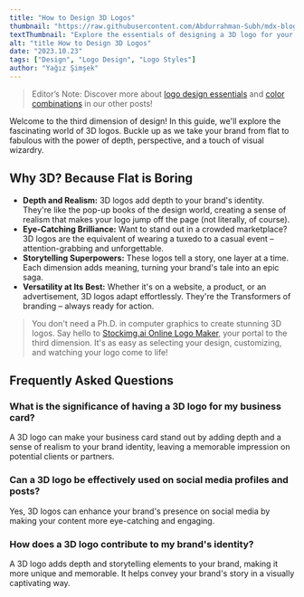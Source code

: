 ```yaml
---
title: "How to Design 3D Logos"
thumbnail: "https://raw.githubusercontent.com/Abdurrahman-Subh/mdx-blog/main/images/logo-3d.png"
textThumbnail: "Explore the essentials of designing a 3D logo for your business."
alt: "title How to Design 3D Logos"
date: "2023.10.23"
tags: ["Design", "Logo Design", "Logo Styles"]
author: "Yağız Şimşek"
---
```


<CustomImage
  src="https://raw.githubusercontent.com/Abdurrahman-Subh/mdx-blog/main/images/title-3d.png"
  alt="title How to Design 3D Logos"
/>
> Editor’s Note: Discover more about [logo design essentials](https://stockimg.ai/blog/design/how-to-design-a-logo) and [color combinations](https://stockimg.ai/blog/design/the-psychology-of-color-in-design) in our other posts!

Welcome to the third dimension of design! In this guide, we'll explore the fascinating world of 3D logos. Buckle up as we take your brand from flat to fabulous with the power of depth, perspective, and a touch of visual wizardry.

## Why 3D? Because Flat is Boring
- **Depth and Realism:** 3D logos add depth to your brand's identity. They're like the pop-up books of the design world, creating a sense of realism that makes your logo jump off the page (not literally, of course).
- **Eye-Catching Brilliance:** Want to stand out in a crowded marketplace? 3D logos are the equivalent of wearing a tuxedo to a casual event – attention-grabbing and unforgettable.
- **Storytelling Superpowers:** These logos tell a story, one layer at a time. Each dimension adds meaning, turning your brand's tale into an epic saga.
- **Versatility at Its Best:** Whether it's on a website, a product, or an advertisement, 3D logos adapt effortlessly. They're the Transformers of branding – always ready for action.

>You don't need a Ph.D. in computer graphics to create stunning 3D logos. Say hello to [Stockimg.ai Online Logo Maker](https://stockimg.ai/), your portal to the third dimension. It's as easy as selecting your design, customizing, and watching your logo come to life!

## Frequently Asked Questions
### What is the significance of having a 3D logo for my business card?
A 3D logo can make your business card stand out by adding depth and a sense of realism to your brand identity, leaving a memorable impression on potential clients or partners.
### Can a 3D logo be effectively used on social media profiles and posts?
Yes, 3D logos can enhance your brand's presence on social media by making your content more eye-catching and engaging.
### How does a 3D logo contribute to my brand's identity?
A 3D logo adds depth and storytelling elements to your brand, making it more unique and memorable. It helps convey your brand's story in a visually captivating way.
